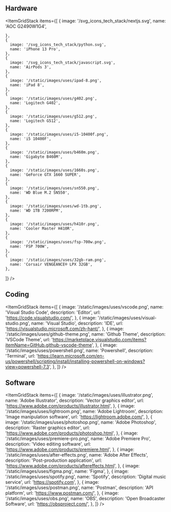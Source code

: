 
## Hardware

<ItemGridStack
  items={[
    {
      image: '/svg_icons_tech_stack/nextjs.svg',
      name: 'AOC G2490W1G4',

    },
    {
      image: '/svg_icons_tech_stack/python.svg',
      name: 'iPhone 13 Pro',
    },
    {
      image: '/svg_icons_tech_stack/javascript.svg',
      name: 'AirPods 3',
    },
    {
      image: '/static/images/uses/ipad-8.png',
      name: 'iPad 8',
    },
    {
      image: '/static/images/uses/g402.png',
      name: 'Logitech G402',
    },
    {
      image: '/static/images/uses/g512.png',
      name: 'Logitech G512',
    },
    {
      image: '/static/images/uses/i5-10400f.png',
      name: 'i5 10400F',
    },
    {
      image: '/static/images/uses/b460m.png',
      name: 'Gigabyte B460M',
    },
    {
      image: '/static/images/uses/1660s.png',
      name: 'GeForce GTX 1660 SUPER',
    },
    {
      image: '/static/images/uses/sn550.png',
      name: 'WD Blue M.2 SN550',
    },
    {
      image: '/static/images/uses/wd-1tb.png',
      name: 'WD 1TB 7200RPM',
    },
    {
      image: '/static/images/uses/h410r.png',
      name: 'Cooler Master H410R',
    },
    {
      image: '/static/images/uses/fsp-700w.png',
      name: 'FSP 700W',
    },
    {
      image: '/static/images/uses/32gb-ram.png',
      name: 'Corsair VENGEANCE® LPX 32GB',
    },
  ]}
/>

## Coding

<ItemGridStack
  items={[
    {
      image: '/static/images/uses/vscode.png',
      name: 'Visual Studio Code',
      description: 'Editor',
      url: 'https://code.visualstudio.com/',
    },
    {
      image: '/static/images/uses/visual-studio.png',
      name: 'Visual Studio',
      description: 'IDE',
      url: 'https://visualstudio.microsoft.com/zh-hant/',
    },
    {
      image: '/static/images/uses/github-theme.png',
      name: 'Github Theme',
      description: 'VSCode Theme',
      url: 'https://marketplace.visualstudio.com/items?itemName=GitHub.github-vscode-theme',
    },
    {
      image: '/static/images/uses/powershell.png',
      name: 'Powershell',
      description: 'Terminal',
      url: 'https://learn.microsoft.com/en-us/powershell/scripting/install/installing-powershell-on-windows?view=powershell-7.3',
    },
  ]}
/>

## Software

<ItemGridStack
  items={[
    {
      image: '/static/images/uses/illustrator.png',
      name: 'Adobe Illustrator',
      description: 'Vector graphics editor',
      url: 'https://www.adobe.com/products/illustrator.html',
    },
    {
      image: '/static/images/uses/lightroom.png',
      name: 'Adobe Lightroom',
      description: 'Image manipulation software',
      url: 'https://lightroom.adobe.com/',
    },
    {
      image: '/static/images/uses/photoshop.png',
      name: 'Adobe Photoshop',
      description: 'Raster graphics editor',
      url: 'https://www.adobe.com/products/photoshop.html',
    },
    {
      image: '/static/images/uses/premiere-pro.png',
      name: 'Adobe Premiere Pro',
      description: 'Video editing software',
      url: 'https://www.adobe.com/products/premiere.html',
    },
    {
      image: '/static/images/uses/after-effects.png',
      name: 'Adobe After Effects',
      description: 'Post-production application',
      url: 'https://www.adobe.com/products/aftereffects.html',
    },
    {
      image: '/static/images/uses/figma.png',
      name: 'Figma',
    },
    {
      image: '/static/images/uses/spotify.png',
      name: 'Spotify',
      description: 'Digital music service',
      url: 'https://spotify.com',
    },
    {
      image: '/static/images/uses/postman.png',
      name: 'Postman',
      description: 'API platform',
      url: 'https://www.postman.com/',
    },
    {
      image: '/static/images/uses/obs.png',
      name: 'OBS',
      description: 'Open Broadcaster Software',
      url: 'https://obsproject.com/',
    },
  ]}
/>
